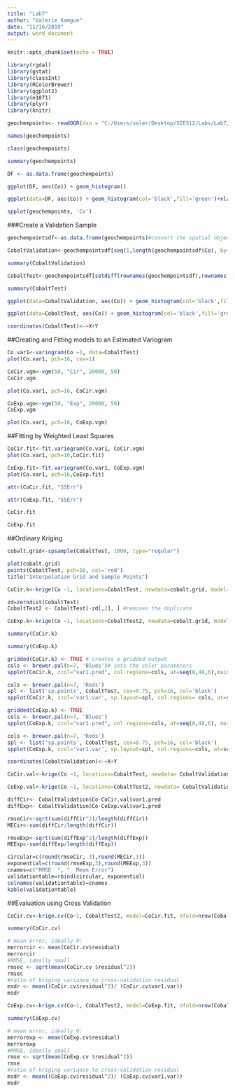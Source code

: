 ---
title: "Lab7"
author: "Valerie Kamgue"
date: "11/16/2019"
output: word_document
---

```{r setup, include=FALSE}
knitr::opts_chunk$set(echo = TRUE)
```



```{r}
library(rgdal)
library(gstat)
library(classInt)
library(RColorBrewer)
library(ggplot2) 
library(e1071) 
library(plyr) 
library(knitr) 
```


```{r}
geochempoints<- readOGR(dsn = "C:/Users/valer/Desktop/SIE512/Labs/Lab7/data", layer = "GeoChemSmall") 
```


```{r}
names(geochempoints) 
```


```{r}
class(geochempoints)
```


```{r}
summary(geochempoints)
```



```{r}
DF <- as.data.frame(geochempoints)
```


```{r}
ggplot(DF, aes(Co)) + geom_histogram()
```



```{r}
ggplot(data=DF, aes(Co)) + geom_histogram(col='black',fill='green')+xlab("Cobalt")+xlim(c(0,75))+ggtitle("Histogram of Cobalt Values")
```



```{r}
spplot(geochempoints, 'Co')
```



###Create a Validation Sample


```{r}
geochempointsdf<-as.data.frame(geochempoints)#convert the spatial object type to a data frame
```


```{r}
CobaltValidation<-geochempointsdf[seq(1,length(geochempointsdf$Co), by=10),c("X","Y","Co")] #creates a subset of cobalt values
```


```{r}
summary(CobaltValidation)
```



```{r}
CobaltTest<-geochempointsdf[setdiff(rownames(geochempointsdf),rownames(CobaltValidation)), c("X","Y","Co")]
```


```{r}
summary(CobaltTest)
```


```{r}
ggplot(data=CobaltValidation, aes(Co)) + geom_histogram(col='black',fill='green')+xlab("Cobalt")+xlim(c(5,58))+ggtitle("Histogram of Cobalt Validation")
```



```{r}
ggplot(data=CobaltTest, aes(Co)) + geom_histogram(col='black',fill='green')+xlab("Cobalt")+xlim(c(0,74))+ggtitle("Histogram of Cobalt Test")
```




```{r}
coordinates(CobaltTest)<-~X+Y
```


##Creating and Fitting models to an Estimated Variogram

```{r}
Co.var1<-variogram(Co ~1, data=CobaltTest)
plot(Co.var1, pch=16, cex=1)

```



```{r}
CoCir.vgm<-vgm(50, "Cir", 20000, 50)
CoCir.vgm
```


```{r}
plot(Co.var1, pch=16, CoCir.vgm)
```



```{r}
CoExp.vgm<-vgm(50, "Exp", 20000, 50)
CoExp.vgm
```



```{r}
plot(Co.var1, pch=16, CoExp.vgm)
```



##Fitting by Weighted Least Squares

```{r}
CoCir.fit<-fit.variogram(Co.var1, CoCir.vgm)
plot(Co.var1, pch=16,CoCir.fit)
```



```{r}
CoExp.fit<-fit.variogram(Co.var1, CoExp.vgm)
plot(Co.var1, pch=16,CoExp.fit)

```


```{r}
attr(CoCir.fit, "SSErr")
```


```{r}
attr(CoExp.fit, "SSErr")
```


```{r}
CoCir.fit
```


```{r}
CoExp.fit
```



##Ordinary Kriging

```{r}
cobalt.grid<-spsample(CobaltTest, 1000, type="regular")
```


```{r}
plot(cobalt.grid)
points(CobaltTest, pch=16, col='red')
title("Interpolation Grid and Sample Points")
```


```{r}
CoCir.k<-krige(Co ~1, locations=CobaltTest, newdata=cobalt.grid, model=CoCir.fit)
```



```{r}
zd=zerodist(CobaltTest)
CobaltTest2 <- CobaltTest[-zd[,2], ] #removes the duplicate
```




```{r}
CoExp.k<-krige(Co ~1, locations=CobaltTest2, newdata=cobalt.grid, model=CoExp.fit)
```


```{r}
summary(CoCir.k)
```


```{r}
summary(CoExp.k)
```


```{r}
gridded(CoCir.k) <- TRUE # creates a gridded output
cols <- brewer.pal(n=7, 'Blues')# sets the color parameters
spplot(CoCir.k, zcol="var1.pred", col.regions=cols, at=seq(8,48,6),main='OK Prediction for Cobalt: Circular Model')

```


```{r}
cols <- brewer.pal(n=7, 'Reds')
spl <- list('sp.points', CobaltTest, cex=0.75, pch=16, col='black')
spplot(CoCir.k, zcol='var1.var', sp.layout=spl, col.regions= cols, at=seq(55,103,8),main='OK Variance for Cobalt: Circular Model' )

```


```{r}
gridded(CoExp.k) <- TRUE
cols <- brewer.pal(n=7, 'Blues')
spplot(CoExp.k, zcol="var1.pred", col.regions=cols, at=seq(8,48,6), main='OK Prediction for Cobalt: Exponential Model')

```


```{r}
cols <- brewer.pal(n=7, 'Reds')
spl <- list('sp.points', CobaltTest, cex=0.75, pch=16, col='black')
spplot(CoExp.k, zcol='var1.var', sp.layout=spl, col.regions=cols, at=seq(55,103,8), main='OK Variance for Cobalt: Exponential Model' )

```



```{r}
coordinates(CobaltValidation)<-~X+Y
```

```{r}
CoCir.val<-krige(Co ~1, locations=CobaltTest, newdata= CobaltValidation, model=CoCir.fit)

```


```{r}
CoExp.val<-krige(Co ~1, locations=CobaltTest2, newdata= CobaltValidation, model=CoExp.fit)
```


```{r}
diffCir<- CobaltValidation$Co-CoCir.val$var1.pred
diffExp<- CobaltValidation$Co-CoExp.val$var1.pred

```


```{r}
rmseCir<-sqrt(sum(diffCir^2)/length(diffCir))
MECir<-sum(diffCir/length(diffCir))

rmseExp<-sqrt(sum(diffExp^2)/length(diffExp))
MEExp<-sum(diffExp/length(diffExp))

```



```{r}
circular=c(round(rmseCir, 3),round(MECir,3))
exponential=c(round(rmseExp,3),round(MEExp,3))
cnames=c("RMSE  ", "  Mean Error")
validationtable=rbind(circular, exponential)
colnames(validationtable)=cnames
kable(validationtable)

```


##Evaluation using Cross Validation


```{r}
CoCir.cv<-krige.cv(Co~1, CobaltTest2, model=CoCir.fit, nfold=nrow(CobaltTest2))
```


```{r}
summary(CoCir.cv)
```


```{r}
# mean error, ideally 0:
merrorcir <- mean(CoCir.cv$residual)
merrorcir
#RMSE, ideally small
rmsec <- sqrt(mean(CoCir.cv $residual^2))
rmsec
#ratio of kriging variance to cross-validation residual
msdr <- mean((CoCir.cv$residual^2)/ (CoCir.cv$var1.var))
msdr
```


```{r}
CoExp.cv<-krige.cv(Co~1, CobaltTest2, model=CoExp.fit, nfold=nrow(CobaltTest2))
```


```{r}
summary(CoExp.cv)
```


```{r}
# mean error, ideally 0:
merrorexp <- mean(CoExp.cv$residual)
merrorexp
#RMSE, ideally small
rmse <- sqrt(mean(CoExp.cv $residual^2))
rmse
#ratio of kriging variance to cross-validation residual
msdr <- mean((CoExp.cv$residual^2)/ (CoExp.cv$var1.var))
msdr
```








